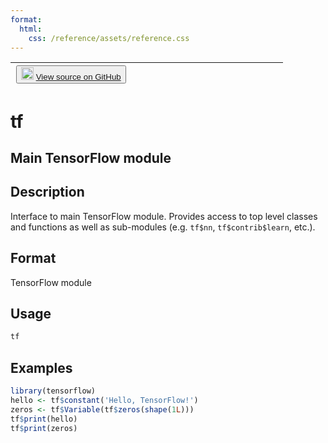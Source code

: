 ```yaml
---
format:
  html:
    css: /reference/assets/reference.css
---
```


| <button class="button"> ![](/reference/assets/GitHub-Mark-32px.png){width="20"} [View source on GitHub](https://github.com/rstudio/tensorflow//blob/main/R/modules.R#L21) </button> |
|:------------------------------:|:--------------------------------------:|

# tf

## Main TensorFlow module

## Description
Interface to main TensorFlow  module. Provides access to top level classes and functions as well as sub-modules (e.g. `tf$nn`, `tf$contrib$learn`, etc.). 

## Format
TensorFlow module 

## Usage
```r
tf 
```






## Examples
```r
library(tensorflow) 
hello <- tf$constant('Hello, TensorFlow!') 
zeros <- tf$Variable(tf$zeros(shape(1L))) 
tf$print(hello) 
tf$print(zeros) 
```


